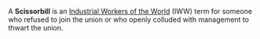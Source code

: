 A '''Scissorbill''' is an [[Industrial Workers of the World]] (IWW) term for someone who refused to join the union or who openly colluded with management to thwart the union.


{{vocab-stub}}